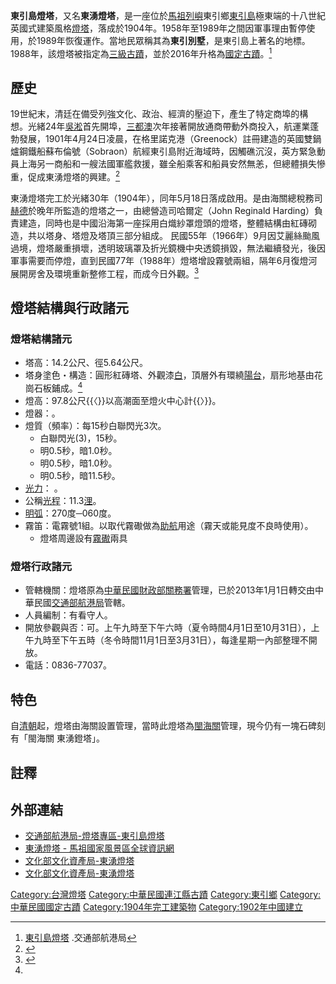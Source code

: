 {{tw monument
|name       = 東湧燈塔
|formername = 
|image      = 馬祖東湧燈塔.jpg
|imagename  = 
|othername  = 東引島燈塔、東引燈塔
|formalname = 
|level      = [[國定古蹟|國定古蹟]]
|class      = 燈塔
|date       = 2016年6月1日 
|time       = {{QING-1889}}[[光緒|光緒]]30年（1904年）
|location   = {{flagicon|ROC}} [[連江縣_(中華民國)|連江縣]][[東引鄉|東引鄉]]樂華村169號
|website    = 
|reg_url=https://nchdb.boch.gov.tw/assets/advanceSearch/monument/20160601000001
}}
{{Infobox_lighthouse
|name           = 東引島燈塔
|image_name     = 馬祖東湧燈塔.jpg
|caption        = 東湧燈塔
|location       = {{ROC|福建省}}[[連江縣_(中華民國)|連江縣]][[東引鄉|東引鄉]]樂華村
|pushpin_map    = China Fujian
|pushpin_map_caption = 東引島燈塔的位置
|yearbuilt      = 1902年
|yearlit        = 1904年
|height         = 14.2公尺
|managingagent  = [[交通部航港局|交通部航港局]]
}}
'''東引島燈塔'''，又名'''東湧燈塔'''，是一座位於[[馬祖|馬祖列嶼]]東引鄉[[东引岛|東引島]]極東端的十八世紀英國式建築風格[[灯塔|燈塔]]，落成於1904年。1958年至1989年之間因軍事理由暫停使用，於1989年恢復運作。當地民眾稱其為'''東引別墅'''，是東引島上著名的地標。1988年，該燈塔被指定為[[三級古蹟|三級古蹟]]，並於2016年升格為[[國定古蹟|國定古蹟]]。<ref name=dongyinlighthouse>[https://lighthouse.motcmpb.gov.tw/lighthouse_3_32.html 東引島燈塔] {{Wayback|url=https://lighthouse.motcmpb.gov.tw/lighthouse_3_32.html |date=20210122070035 }}.交通部航港局</ref>

==歷史 ==
19世紀末，清廷在備受列強文化、政治、經濟的壓迫下，產生了特定商埠的構想。光緒24年[[吳淞|吳淞]]首先開埠，[[三都澳|三都澳]]次年接著開放通商帶動外商投入，航運業蓬勃發展，1901年4月24日凌晨，在格里諾克港（Greenock）註冊建造的英國雙鍋爐鋼鐵船蘇布倫號（Sobraon）航經東引島附近海域時，因觸礁沉沒，英方緊急動員上海另一商船和一艘法國軍艦救援，雖全船乘客和船員安然無恙，但總體損失慘重，促成東湧燈塔的興建。<ref>{{cite news |author1=陳佳鑫 陳昌維 |url=https://news.pts.org.tw/article/273153 |title=蘇布倫號百年前沉船 撈出部分物件|accessdate=2021-07-15  |work=公視新聞網|date=2021-07-15 |archive-date=2022-02-14 |archive-url=https://news.pts.org.tw/article/273153|dead-url=no }}</ref>


東湧燈塔完工於光緒30年（1904年），同年5月18日落成啟用。是由海關總稅務司[[赫德|赫德]]於晚年所監造的燈塔之一，由總營造司哈爾定（John Reginald Harding）負責建造，同時也是中國沿海第一座採用白熾紗罩燈頭的燈塔，整體結構由紅磚砌造，共以塔身、塔燈及塔頂三部分組成。
民國55年（1966年）9月因艾麗絲颱風過境，燈塔嚴重損壞，透明玻璃罩及折光鏡機中央透鏡損毀，無法繼續發光，後因軍事需要而停燈，直到民國77年（1988年）燈塔增設霧號兩組，隔年6月復燈河展開房舍及環境重新整修工程，而成今日外觀。<ref>{{Cite book|title=《馬祖東湧燈塔之調查研究》|author=楊仁江|publisher=內政部連江縣政府|year=1996-03|pages=|language=zh-tw}}</ref>

== 燈塔結構與行政諸元 ==
=== 燈塔結構諸元 ===
*塔高：14.2公尺、徑5.64公尺。
*塔身塗色・構造：圓形紅磚塔、外觀漆[[白色|白]]，頂層外有環繞[[陽台|陽台]]，扇形地基由花崗石板鋪成。<ref name=dongyinlighthouse/>
*燈高：97.8公尺{{〈}}以高潮面至燈火中心計{{〉}}。
*燈器：。
*燈質（頻率）：每15秒白聯閃光3次。
**白聯閃光(3)，15秒。
**明0.5秒，暗1.0秒。
**明0.5秒，暗1.0秒。
**明0.5秒，暗11.5秒。
*[[發光強度|光力]]： 。
*公稱[[光程|光程]]：11.3[[浬|浬]]。
*[[明弧|明弧]]：270度─060度。
*霧笛：電霧號1組。以取代霧礮做為[[助航|助航]]用途（霧天或能見度不良時使用）。
**燈塔周邊設有[[霧礮|霧礮]]兩具

=== 燈塔行政諸元 ===
*管轄機關：燈塔原為[[中華民國|中華民國]][[財政部關務署|財政部關務署]]管理，已於2013年1月1日轉交由中華民國[[交通部航港局|交通部航港局]]管轄。
*人員編制：有看守人。
*開放參觀與否：可。上午九時至下午六時（夏令時間4月1日至10月31日），上午九時至下午五時（冬令時間11月1日至3月31日），每逢星期一內部整理不開放。
*電話：0836-77037。

==特色==
自[[清朝|清朝]]起，燈塔由海關設置管理，當時此燈塔為[[閩海關|閩海關]]管理，現今仍有一塊石碑刻有「閩海關 東湧鐙塔」。

==註釋==
{{reflist}}

==外部連結==
{{commons category|Dongyong Lighthouse}}
*[https://lighthouse.motcmpb.gov.tw/lighthouse_3_32.html 交通部航港局-燈塔專區-東引島燈塔] {{Wayback|url=https://lighthouse.motcmpb.gov.tw/lighthouse_3_32.html |date=20210122070035 }}
*[http://www.matsu-nsa.gov.tw/user/Attraction-Content.aspx?a=91&l=1 東湧燈塔 - 馬祖國家風景區全球資訊網] {{Wayback|url=http://www.matsu-nsa.gov.tw/user/Attraction-Content.aspx?a=91&l=1 |date=20190718211840 }}
*[https://nchdb.boch.gov.tw/assets/advanceSearch/monument/19881111000011 文化部文化資產局-東湧燈塔] {{Wayback|url=https://nchdb.boch.gov.tw/assets/advanceSearch/monument/19881111000011 |date=20190502064131 }}
*[https://nchdb.boch.gov.tw/assets/advanceSearch/monument/20160601000001 文化部文化資產局-東湧燈塔] {{Wayback|url=https://nchdb.boch.gov.tw/assets/advanceSearch/monument/20160601000001 |date=20200201061024 }}

{{中華民國燈塔}}
{{台灣一級古蹟}}
{{連江縣文化資產}}
[[Category:台灣燈塔|Category:台灣燈塔]]
[[Category:中華民國連江縣古蹟|Category:中華民國連江縣古蹟]]
[[Category:東引鄉|Category:東引鄉]]
[[Category:中華民國國定古蹟|Category:中華民國國定古蹟]]
[[Category:1904年完工建築物|Category:1904年完工建築物]]
[[Category:1902年中國建立|Category:1902年中國建立]]